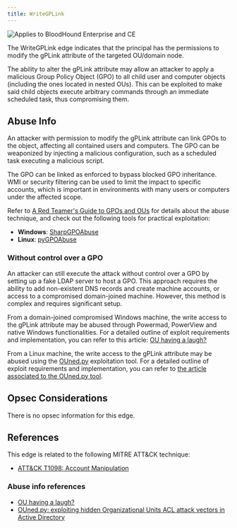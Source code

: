 ---
title: WriteGPLink
---

<img noZoom src="/assets/enterprise-AND-community-edition-pill-tag.svg" alt="Applies to BloodHound Enterprise and CE"/>


The WriteGPLink edge indicates that the principal has the permissions to modify the gPLink attribute of the targeted OU/domain node.

The ability to alter the gPLink attribute may allow an attacker to apply a malicious Group Policy Object (GPO) to all child user and computer objects (including the ones located in nested OUs). This can be exploited to make said child objects execute arbitrary commands through an immediate scheduled task, thus compromising them.

Abuse Info
----------

An attacker with permission to modify the gPLink attribute can link GPOs to the object, affecting all contained users and computers. The GPO can be weaponized by injecting a malicious configuration, such as a scheduled task executing a malicious script.

The GPO can be linked as enforced to bypass blocked GPO inheritance. WMI or security filtering can be used to limit the impact to specific accounts, which is important in environments with many users or computers under the affected scope.

Refer to [A Red Teamer's Guide to GPOs and OUs](https://wald0.com/?p=179) for details about the abuse technique, and check out the following tools for practical exploitation:
 - **Windows**: [SharpGPOAbuse](https://github.com/FSecureLABS/SharpGPOAbuse)
 - **Linux**: [pyGPOAbuse](https://github.com/Hackndo/pyGPOAbuse)

### Without control over a GPO

An attacker can still execute the attack without control over a GPO by setting up a fake LDAP server to host a GPO. This approach requires the ability to add non-existent DNS records and create machine accounts, or access to a compromised domain-joined machine. However, this method is complex and requires significant setup.

From a domain-joined compromised Windows machine, the write access to the gPLink attribute may be abused through Powermad, PowerView and native Windows functionalities. For a detailed outline of exploit requirements and implementation, you can refer to this article: [OU having a laugh?](https://labs.withsecure.com/publications/ou-having-a-laugh)

From a Linux machine, the write access to the gPLink attribute may be abused using the [OUned.py](https://github.com/synacktiv/OUned) exploitation tool. For a detailed outline of exploit requirements and implementation, you can refer to [the article associated to the OUned.py tool](https://www.synacktiv.com/publications/ounedpy-exploiting-hidden-organizational-units-acl-attack-vectors-in-active-directory).

Opsec Considerations
--------------------

There is no opsec information for this edge.

References
----------

This edge is related to the following MITRE ATT&CK technique:

* [ATT&CK T1098: Account Manipulation](https://attack.mitre.org/techniques/T1098/) 

### Abuse info references

* [OU having a laugh?](https://labs.withsecure.com/publications/ou-having-a-laugh)
* [OUned.py: exploiting hidden Organizational Units ACL attack vectors in Active Directory](https://www.synacktiv.com/publications/ounedpy-exploiting-hidden-organizational-units-acl-attack-vectors-in-active-directory)
